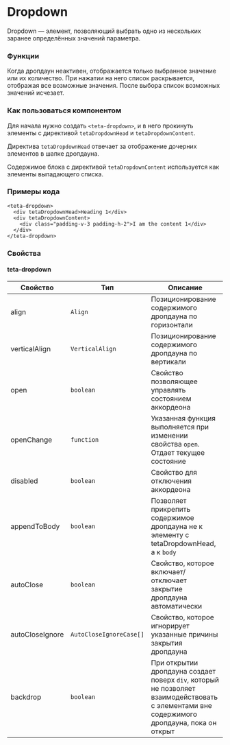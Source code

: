 
<Meta of={DropdownStories} />

# Dropdown

Dropdown — элемент, позволяющий выбрать одно из нескольких заранее определённых значений параметра.

### Функции

Когда дропдаун неактивен, отображается только выбранное значение или их количество. При нажатии на него список раскрывается, отображая все возможные значения. После выбора список возможных значений исчезает.

### Как пользоваться компонентом

Для начала нужно создать `<teta-dropdown>`, и в него прокинуть элементы с директивой `tetaDropdownHead` и `tetaDropdownContent`.

Директива `tetaDropdownHead` отвечает за отображение дочерних элементов в шапке дропдауна.

Содержимое блока с директивой `tetaDropdownContent` используется как элементы выпадающего списка.

### Примеры кода

```
<teta-dropdown>
  <div tetaDropdownHead>Heading 1</div>
  <div tetaDropdownContent>
    <div class="padding-v-3 padding-h-2">I am the content 1</div>
  </div>
</teta-dropdown>
```

### Свойства

#### teta-dropdown

| Свойство        | Тип                     | Описание                                                                                                                                   |
| --------------- | ----------------------- | ------------------------------------------------------------------------------------------------------------------------------------------ |
| align           | `Align`                 | Позиционирование содержимого дропдауна по горизонтали                                                                                      |
| verticalAlign   | `VerticalAlign`         | Позиционирование содержимого дропдауна по вертикали                                                                                        |
| open            | `boolean`               | Свойство позволяющее управлять состоянием аккордеона                                                                                       |
| openChange      | `function`              | Указанная функция выполняется при изменении свойства `open`. Отдает текущее состояние                                                      |
| disabled        | `boolean`               | Свойство для отключения аккордеона                                                                                                         |
| appendToBody    | `boolean`               | Позволяет прикрепить содержимое дропдауна не к элементу с tetaDropdownHead, а к `body`                                                     |
| autoClose       | `boolean`               | Свойство, которое включает/отключает закрытие дропдауна автоматически                                                                      |
| autoCloseIgnore | `AutoCloseIgnoreCase[]` | Свойство, которое игнорирует указанные причины закрытия дропдауна                                                                          |
| backdrop        | `boolean`               | При открытии дропдауна создает поверх `div`, который не позволяет взаимодействовать с элементами вне содержимого дропдауна, пока он открыт |
